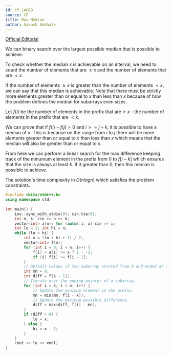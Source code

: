```yaml
---
id: cf-1486D
source: CF
title: Max Median
author: Aakash Gokhale
---
```


[Official Editorial](https://codeforces.com/blog/entry/87849)

We can binary search over the largest possible median that is possible to achieve.

To check whether the median $x$ is achievable on an interval, we need to count the number of elements that are $\ge x$ and the number of elements that are $< x$.

If the number of elements $\ge x$ is greater than the number of elements $< x$, we can say that this median is achievable.
Note that there must be strictly more elements greater than or equal to $x$ than less than $x$ because of how the problem defines the median for subarrays even sizes.

Let $f(i)$ be the number of elements in the prefix that are$\ge x$ - the number of elements in the prefix that are $< x$.

We can prove that if $f(i) - f(j) > 0$ and $i >= j + k$, it is possible to have a median of $x$.
This is because on the range from $i$ to $j$ there will be more elements greater than or equal to $x$ than less than $x$ which means that the median will also be greater than or equal to $x$.

From here we can perform a linear search for the max difference keeping track of the minumum element in the prefix from $0$ to $f[i - k]$ which ensures that the size is always at least $k$. If it greater than $0$, then this median is possible to achieve.

The solution's time complexity in $O(nlogn)$ which satisfies the problem constraints.

<LanguageSection>

<CPPSection>

```cpp
#include <bits/stdc++.h>
using namespace std;
 
int main() {
    ios::sync_with_stdio(0); cin.tie(0);
    int n, k; cin >> n >> k;
    vector<int> a(n); for (auto& i: a) cin >> i;
    int lo = 1; int hi = n;
    while (lo < hi) {
        int x = (lo + hi + 1) / 2;
        vector<int> f(n);
        for (int i = 0; i < n; i++) {
            f[i] = a[i] >= x ? 1 : -1;
            if (i) f[i] += f[i - 1];
        }
        // Default values if the subarray started from 0 and ended at (k - 1)
        int mn = 0;
        int diff = f[k - 1];
        // Iterate over the ending pointer of a subarray.
        for (int i = k; i < n; i++) {
            // Update the minimum element in the prefix.
            mn = min(mn, f[i - k]);
            // Update the maximum possible difference.
            diff = max(diff, f[i] - mn);
        }
        if (diff > 0) {
            lo = x;
        } else {
            hi = x - 1;
        }
    }
    cout << lo << endl;
}
```

</CPPSection>

</LanguageSection>
